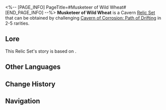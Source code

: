 <%-- [PAGE_INFO]
PageTitle=#Musketeer of Wild Wheat#
[END_PAGE_INFO] --%>
{{Relic Set Infobox
|id           = 81024
|image1       = Item Musketeer of Wild Wheat.png{{subst:void|<!--$UPLOAD:<<SpriteOutput/ItemFigures/71001.png>-<Item Musketeer of Wild Wheat.png>-<Relic Icons>>-->}}
|type         = Cavern Relic
|2pcBonus     = Increases ATK by 12%.
|4pcBonus     = The wearer's SPD increases by 6% and DMG dealt by Basic ATK increases by 10%.
|head         = Musketeer's Wild Wheat Felt Hat
|hand         = Musketeer's Coarse Leather Gloves
|body         = Musketeer's Wind-Hunting Shawl
|feet         = Musketeer's Rivets Riding Boots
|rarity       = 2345
|source2.1    = [[Cavern of Corrosion: Path of Drifting]]
|source3.1    = [[Cavern of Corrosion: Path of Drifting]]
|source4.1    = [[Cavern of Corrosion: Path of Drifting]]
|source5.1    = [[Cavern of Corrosion: Path of Drifting]]
|source5.2    = [[Synthesize Relics]]
|utility1     = 
|utility2     = 
|utility3     = 
}}
'''Musketeer of Wild Wheat''' is a Cavern [[Relic/Sets|Relic Set]] that can be obtained by challenging [[Cavern of Corrosion: Path of Drifting]] in 2-5{{Icon/Stars|1}} rarities.

==Lore==
This Relic Set's story is based on {{tx}}.
{{Relic Lore|Musketeer of Wild Wheat}}

==Other Languages==
{{Other Languages
|en   = Musketeer of Wild Wheat
|zhs  = 野穗伴行的快枪手
|zht  = 野穗伴行的快槍手
|ja   = 草の穂ガンマン
|ko   = 들이삭과 동행하는 거너
|es   = Pistolera de la espiga silvestre
|fr   = Mousquetaire du blé sauvage
|ru   = Стрелок дикой пшеницы
|th   = Musketeer of Wild Wheat
|vi   = Thiện Xạ Bông Lúa
|de   = Musketierin des wilden Weizens
|id   = Musketeer of Wild Wheat
|pt   = Mosqueteira do Trigo Selvagem
}}

==Change History==
{{Change History|1.0}}

==Navigation==
{{Relic Set Navbox}}